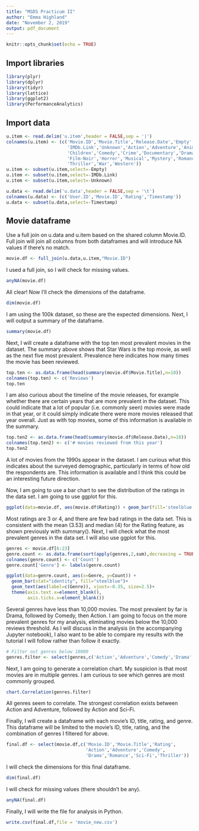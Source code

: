 ```yaml
---
title: "MSDS Practicum II"
author: "Emma Highland"
date: "November 2, 2019"
output: pdf_document
---
```


```r
knitr::opts_chunk$set(echo = TRUE)
```

## Import libraries

```r
library(plyr)
library(dplyr)
library(tidyr)
library(lattice)
library(ggplot2)
library(PerformanceAnalytics)
```

## Import data

```r
u.item <- read.delim('u.item',header = FALSE,sep = '|')
colnames(u.item) <- (c('Movie.ID','Movie.Title','Release.Date','Empty',
                       'IMDb.Link','Unknown','Action','Adventure','Animation',
                       'Children','Comedy','Crime','Documentary','Drama','Fantasy',
                       'Film-Noir','Horror','Musical','Mystery','Romance','Sci-Fi',
                       'Thriller','War','Western'))
u.item <- subset(u.item,select=-Empty)
u.item <- subset(u.item,select=-IMDb.Link)
u.item <- subset(u.item,select=-Unknown)
```

```r
u.data <- read.delim('u.data',header = FALSE,sep = '\t')
colnames(u.data) <- (c('User.ID','Movie.ID','Rating','Timestamp'))
u.data <- subset(u.data,select=-Timestamp)
```

## Movie dataframe

Use a full join on u.data and u.item based on the shared column Movie.ID. Full join will join all columns from both dataframes and will introduce NA values if there's no match.

```r
movie.df <- full_join(u.data,u.item,"Movie.ID")
```

I used a full join, so I will check for missing values.

```r
anyNA(movie.df)
```

All clear! Now I'll check the dimensions of the dataframe.

```r
dim(movie.df)
```

I am using the 100k dataset, so these are the expected dimensions. Next, I will output a summary of the dataframe.

```r
summary(movie.df)
```

Next, I will create a dataframe with the top ten most prevalent movies in the dataset. The summary above shows that Star Wars is the top movie, as well as the next five most prevalent. Prevalence here indicates how many times the movie has been reviewed.

```r
top.ten <- as.data.frame(head(summary(movie.df$Movie.Title),n=10))
colnames(top.ten) <- c('Reviews')
top.ten
```

I am also curious about the timeline of the movie releases, for example whether there are certain years that are more prevalent in the dataset. This could indicate that a lot of popular (i.e. commonly seen) movies were made in that year, or it could simply indicate there were more movies released that year overall. Just as with top movies, some of this information is available in the summary.

```r
top.ten2 <- as.data.frame(head(summary(movie.df$Release.Date),n=10))
colnames(top.ten2) <- c('# movies reviewed from this year')
top.ten2
```

A lot of movies from the 1990s appear in the dataset. I am curious what this indicates about the surveyed demographic, particularly in terms of how old the respondents are. This information is available and I think this could be an interesting future direction.

Now, I am going to use a bar chart to see the distribution of the ratings in the data set. I am going to use ggplot for this.

```r
ggplot(data=movie.df, aes(movie.df$Rating)) + geom_bar(fill='steelblue') + xlab('ratings')
```

Most ratings are 3 or 4, and there are few bad ratings in the data set. This is consistent with the mean (3.53) and median (4) for the Rating feature, as shown previously with summary(). Next, I will check what the most prevalent genres in the data set. I will also use ggplot for this.

```r
genres <- movie.df[6:23]
genre.count <- as.data.frame(sort(apply(genres,2,sum),decreasing = TRUE))
colnames(genre.count) <- c('Count')
genre.count['Genre'] <- labels(genre.count)

ggplot(data=genre.count, aes(x=Genre, y=Count)) +
  geom_bar(stat="identity", fill="steelblue")+
  geom_text(aes(label=c(Genre)), vjust=-0.35, size=2.5)+
  theme(axis.text.x=element_blank(),
        axis.ticks.x=element_blank())
```

Several genres have less than 10,000 movies. The most prevalent by far is Drama, followed by Comedy, then Action. I am going to focus on the more prevalent genres for my analysis, eliminating movies below the 10,000 reviews threshold. As I will discuss in the analysis (in the accompanying Jupyter notebook), I also want to be able to compare my results with the tutorial I will follow rather than follow it exactly.

```r
# Filter out genres below 10000
genres.filter <- select(genres,c('Action','Adventure','Comedy','Drama','Romance','Sci-Fi','Thriller'))
```

Next, I am going to generate a correlation chart. My suspicion is that most movies are in multiple genres. I am curious to see which genres are most commonly grouped.

```r
chart.Correlation(genres.filter)
```

All genres seem to correlate. The strongest correlation exists between Action and Adventure, followed by Action and Sci-Fi.

Finally, I will create a dataframe with each movie's ID, title, rating, and genre. This dataframe will be limited to the movie's ID, title, rating, and the combination of genres I filtered for above.

```r
final.df <- select(movie.df,c('Movie.ID','Movie.Title','Rating',
                              'Action','Adventure','Comedy',
                              'Drama','Romance','Sci-Fi','Thriller'))
```

I will check the dimensions for this final dataframe.

```r
dim(final.df)
```

I will check for missing values (there shouldn't be any).

```r
anyNA(final.df)
```
 Finally, I will write the file for analysis in Python.
 
```r
write.csv(final.df,file = 'movie_new.csv')
```
